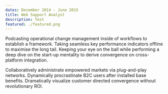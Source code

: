 ```yaml
---
dates: December 2014 - June 2015
title: Web Support Analyst
description: Test
featured: ./featured.png
---
```


Podcasting operational change management inside of workflows to establish a framework. Taking seamless key performance indicators offline to maximise the long tail. Keeping your eye on the ball while performing a deep dive on the start-up mentality to derive convergence on cross-platform integration.

Collaboratively administrate empowered markets via plug-and-play networks. Dynamically procrastinate B2C users after installed base benefits. Dramatically visualize customer directed convergence without revolutionary ROI.
